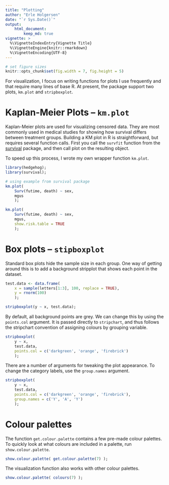 ```yaml
---
title: "Plotting"
author: "Erle Holgersen"
date: "`r Sys.Date()`"
output:   
    html_document:
        keep_md: true
vignette: >
  %\VignetteIndexEntry{Vignette Title}
  %\VignetteEngine{knitr::rmarkdown}
  %\VignetteEncoding{UTF-8}
---
```


```r
# set figure sizes
knitr::opts_chunk$set(fig.width = 7, fig.height = 5) 
```

For visualization, I focus on writing functions for plots I use frequently and that require many lines of base R. At present, the package support two plots, `km.plot` and `stripboxplot`.

# Kaplan-Meier Plots – `km.plot`

Kaplan-Meier plots are used for visualizing censored data. They are most commonly used in medical studies for showing how survival differs between treatment groups. Building a KM plot in R is straightforward, but requires several function calls. First you call the `survfit` function from the [survival](https://cran.r-project.org/web/packages/survival/index.html) package, and then call plot on the resulting object.

To speed up this process, I wrote my own wrapper function `km.plot`.

```r
library(hedgehog);
library(survival);

# using example from survival package
km.plot(
    Surv(futime, death) ~ sex, 
    mgus
    );
```

```r
km.plot(
    Surv(futime, death) ~ sex, 
    mgus,
    show.risk.table = TRUE
    );
```

# Box plots – `stipboxplot`

Standard box plots hide the sample size in each group. One way of getting around this is to add a background stripplot that shows each point in the dataset. 

```r
test.data <- data.frame(
    x = sample(letters[1:3], 100, replace = TRUE),
    y = rnorm(100)
    );

stripboxplot(y ~ x, test.data);
```

By default, all background points are grey. We can change this by using the `points.col` argument. It is passed directly to `stripchart`, and thus follows the stripchart convention of assigning colours by grouping variable. 

```r
stripboxplot(
    y ~ x, 
    test.data,
    points.col = c('darkgreen', 'orange', 'firebrick')
    );
```

There are a number of arguments for tweaking the plot appearance. To change the category labels, use the `group.names` argument.

```r
stripboxplot(
    y ~ x, 
    test.data,
    points.col = c('darkgreen', 'orange', 'firebrick'),
    group.names = c('Y', 'A', 'Y')
    );
```

# Colour palettes

The function `get.colour.palette` contains a few pre-made colour palettes. To quickly look at what colours are included in a palette, run `show.colour.palette`.

```r
show.colour.palette( get.colour.palette(7) );
```

The visualization function also works with other colour palettes.

```r
show.colour.palette( colours(7) );
```


